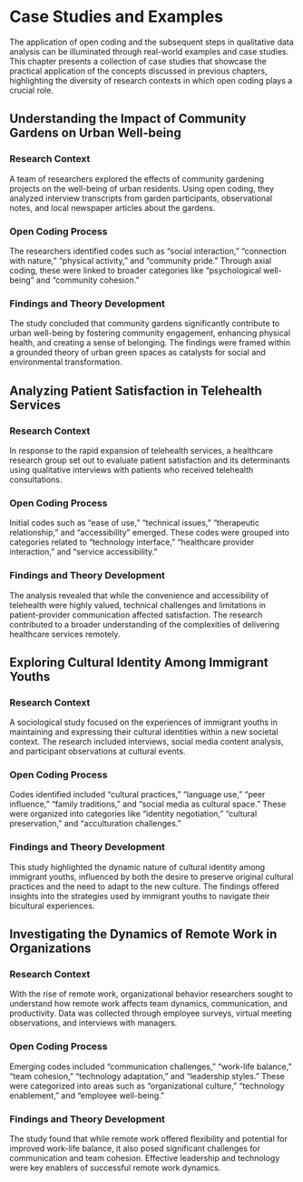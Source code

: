 # **Case Studies and Examples**

The application of open coding and the subsequent steps in qualitative data analysis can be illuminated through real-world examples and case studies. This chapter presents a collection of case studies that showcase the practical application of the concepts discussed in previous chapters, highlighting the diversity of research contexts in which open coding plays a crucial role.

## **Understanding the Impact of Community Gardens on Urban Well-being**

### **Research Context**

A team of researchers explored the effects of community gardening projects on the well-being of urban residents. Using open coding, they analyzed interview transcripts from garden participants, observational notes, and local newspaper articles about the gardens.

### **Open Coding Process**

The researchers identified codes such as "social interaction," "connection with nature," "physical activity," and "community pride." Through axial coding, these were linked to broader categories like "psychological well-being" and "community cohesion."

### **Findings and Theory Development**

The study concluded that community gardens significantly contribute to urban well-being by fostering community engagement, enhancing physical health, and creating a sense of belonging. The findings were framed within a grounded theory of urban green spaces as catalysts for social and environmental transformation.

## **Analyzing Patient Satisfaction in Telehealth Services**

### **Research Context**

In response to the rapid expansion of telehealth services, a healthcare research group set out to evaluate patient satisfaction and its determinants using qualitative interviews with patients who received telehealth consultations.

### **Open Coding Process**

Initial codes such as "ease of use," "technical issues," "therapeutic relationship," and "accessibility" emerged. These codes were grouped into categories related to "technology interface," "healthcare provider interaction," and "service accessibility."

### **Findings and Theory Development**

The analysis revealed that while the convenience and accessibility of telehealth were highly valued, technical challenges and limitations in patient-provider communication affected satisfaction. The research contributed to a broader understanding of the complexities of delivering healthcare services remotely.

## **Exploring Cultural Identity Among Immigrant Youths**

### **Research Context**

A sociological study focused on the experiences of immigrant youths in maintaining and expressing their cultural identities within a new societal context. The research included interviews, social media content analysis, and participant observations at cultural events.

### **Open Coding Process**

Codes identified included "cultural practices," "language use," "peer influence," "family traditions," and "social media as cultural space." These were organized into categories like "identity negotiation," "cultural preservation," and "acculturation challenges."

### **Findings and Theory Development**

This study highlighted the dynamic nature of cultural identity among immigrant youths, influenced by both the desire to preserve original cultural practices and the need to adapt to the new culture. The findings offered insights into the strategies used by immigrant youths to navigate their bicultural experiences.

## **Investigating the Dynamics of Remote Work in Organizations**

### **Research Context**

With the rise of remote work, organizational behavior researchers sought to understand how remote work affects team dynamics, communication, and productivity. Data was collected through employee surveys, virtual meeting observations, and interviews with managers.

### **Open Coding Process**

Emerging codes included "communication challenges," "work-life balance," "team cohesion," "technology adaptation," and "leadership styles." These were categorized into areas such as "organizational culture," "technology enablement," and "employee well-being."

### **Findings and Theory Development**

The study found that while remote work offered flexibility and potential for improved work-life balance, it also posed significant challenges for communication and team cohesion. Effective leadership and technology were key enablers of successful remote work dynamics.
